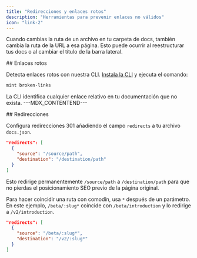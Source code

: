 ```yaml
---
title: "Redirecciones y enlaces rotos"
description: "Herramientas para prevenir enlaces no válidos"
icon: "link-2"
---
```


Cuando cambias la ruta de un archivo en tu carpeta de docs, también cambia la ruta de la URL a esa página. Esto puede ocurrir al reestructurar tus docs o al cambiar el título de la barra lateral.

<div id="broken-links">
  ## Enlaces rotos
</div>

Detecta enlaces rotos con nuestra CLI. [Instala la CLI](/es/installation) y ejecuta el comando:

```bash
mint broken-links
```

La CLI identifica cualquier enlace relativo en tu documentación que no exista.
---MDX&#95;CONTENTEND---

<div id="redirects">
  ## Redirecciones
</div>

Configura redirecciones 301 añadiendo el campo `redirects` a tu archivo `docs.json`.

```json
"redirects": [
  {
    "source": "/source/path",
    "destination": "/destination/path"
  }
]
```

Esto redirige permanentemente `/source/path` a `/destination/path` para que no pierdas el posicionamiento SEO previo de la página original.

Para hacer coincidir una ruta con comodín, usa `*` después de un parámetro. En este ejemplo, `/beta/:slug*` coincide con `/beta/introduction` y lo redirige a `/v2/introduction`.

```json
"redirects": [
  {
    "source": "/beta/:slug*",
    "destination": "/v2/:slug*"
  }
]
```
